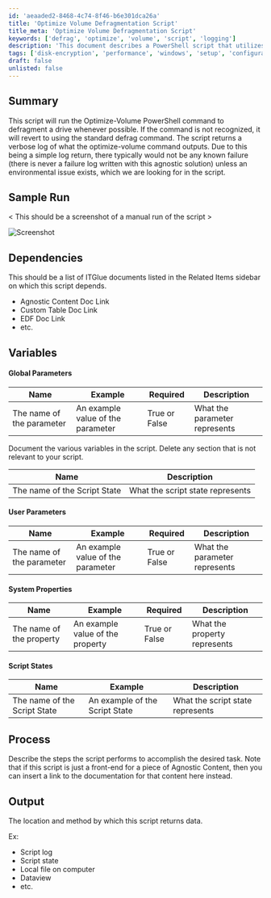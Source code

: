 ```yaml
---
id: 'aeaaded2-8468-4c74-8f46-b6e301dca26a'
title: 'Optimize Volume Defragmentation Script'
title_meta: 'Optimize Volume Defragmentation Script'
keywords: ['defrag', 'optimize', 'volume', 'script', 'logging']
description: 'This document describes a PowerShell script that utilizes the Optimize-Volume command to defragment drives. It includes a fallback to the standard defrag command if necessary and provides verbose logging for monitoring purposes. The script aims to ensure efficient drive performance while handling potential environmental issues.'
tags: ['disk-encryption', 'performance', 'windows', 'setup', 'configuration']
draft: false
unlisted: false
---
```

## Summary

This script will run the Optimize-Volume PowerShell command to defragment a drive whenever possible. If the command is not recognized, it will revert to using the standard defrag command. The script returns a verbose log of what the optimize-volume command outputs. Due to this being a simple log return, there typically would not be any known failure (there is never a failure log written with this agnostic solution) unless an environmental issue exists, which we are looking for in the script.

## Sample Run

\< This should be a screenshot of a manual run of the script >

![Screenshot](../../../static/img/CWM---Automate---Script---Auto-AAD-to-Autopilot---Client-Specific-(IT-Synergy)/image_1.png)

## Dependencies

This should be a list of ITGlue documents listed in the Related Items sidebar on which this script depends.

- Agnostic Content Doc Link
- Custom Table Doc Link
- EDF Doc Link
- etc.

## Variables

#### Global Parameters

| Name                             | Example                           | Required     | Description                        |
|----------------------------------|-----------------------------------|--------------|------------------------------------|
| The name of the parameter        | An example value of the parameter | True or False| What the parameter represents      |

Document the various variables in the script. Delete any section that is not relevant to your script.

| Name                             | Description                        |
|----------------------------------|------------------------------------|
| The name of the Script State     | What the script state represents   |

#### User Parameters

| Name                             | Example                           | Required     | Description                        |
|----------------------------------|-----------------------------------|--------------|------------------------------------|
| The name of the parameter        | An example value of the parameter | True or False| What the parameter represents      |

#### System Properties

| Name                             | Example                           | Required     | Description                        |
|----------------------------------|-----------------------------------|--------------|------------------------------------|
| The name of the property         | An example value of the property  | True or False| What the property represents       |

#### Script States

| Name                             | Example                           | Description                        |
|----------------------------------|-----------------------------------|------------------------------------|
| The name of the Script State     | An example of the Script State    | What the script state represents    |

## Process

Describe the steps the script performs to accomplish the desired task. Note that if this script is just a front-end for a piece of Agnostic Content, then you can insert a link to the documentation for that content here instead.

## Output

The location and method by which this script returns data.

Ex:

- Script log
- Script state
- Local file on computer
- Dataview
- etc.












